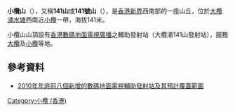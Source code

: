 {{Infobox Mountain
| 名稱 = 小欖山
| 照片 = 
| 照片說明 = 
| 海拔 = {{Convert|141|m|ft|0|link=on}}
| 位置 = [[香港|香港]][[新界|新界]]西南部
| 山脈 = 
| 相對高度 = 
| 座標 = {{coord|22|22|10|N|114|01|8.5|E}}
| 地形圖 = 
| 類別 = 
| 年齡 = 
| 最近噴發 = 
| 首次登頂 =
| 攀登路線 =
| pushpin_map = Hong Kong
| pushpin_map_caption = 小欖山的位置
| latd=22 |latm=22 |lats=28.78 |latNS=N
| longd=114 |longm=4 |longs=3.85 |longEW=E
}}
'''小欖山'''（{{lang-en|Siu Lam Hill}}），又稱'''141山'''或'''141號山'''（{{lang-en|Hill 141}}），是[[香港|香港]][[新界|新界]]西南部的一座山丘，位於[[大欖涌水塘|大欖涌水塘]]西南近[[小欖_(香港)|小欖]]一帶，海拔141米。

小欖山山頂設有[[香港數碼地面電視廣播|香港數碼地面電視廣播]]之輔助發射站（大欖涌141山發射站），服務[[大欖|大欖]]及[[小欖|小欖]]等地。

==參考資料==
*[https://web.archive.org/web/20100917121413/http://www.digitaltv.gov.hk/chi/general/news_26072010.htm 2010年年底前八個新增的數碼地面電視輔助發射站及其預計覆蓋範圍 ]

{{香港山峰}}
{{HK-geo-stub}}
[[Category:小欖_(香港)|Category:小欖 (香港)]]